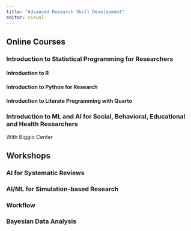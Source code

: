 ```yaml
---
title: "Advanced Research Skill Development"
editor: visual
---
```


## Online Courses

### Introduction to Statistical Programming for Researchers

#### Introduction to R

#### Introduction to Python for Research

#### Introduction to Literate Programming with Quarto

### Introduction to ML and AI for Social, Behavioral, Educational and Health Researchers

With Biggio Center

## Workshops

### AI for Systematic Reviews

### AI/ML for Simulation-based Research

### Workflow

### Bayesian Data Analysis
